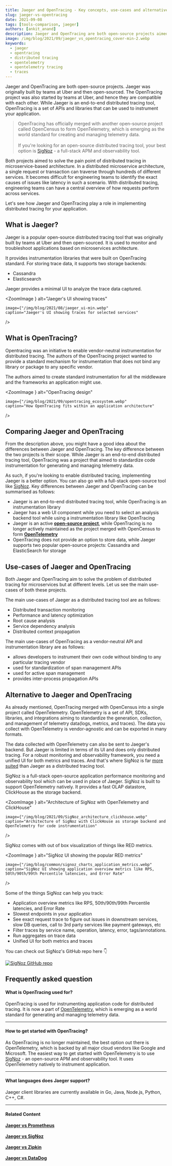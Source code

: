 ```yaml
---
title: Jaeger and OpenTracing - Key concepts, use-cases and alternatives
slug: jaeger-vs-opentracing
date: 2021-09-08
tags: [tools-comparison, jaeger]
authors: [ankit_anand]
description: Jaeger and OpenTracing are both open-source projects aimed to solve pain-points of distributed tracing. But the scope of the projects are completely different. While Jaeger is an end-to-end distributed tracing tool..
image: /img/blog/2021/09/jaeger_vs_opentracing_cover-min-2.webp
keywords:
  - jaeger
  - opentracing
  - distributed tracing
  - opentelemetry
  - opentelemetry tracing
  - traces
---
```

<head>
  <link rel="canonical" href="https://signoz.io/blog/jaeger-vs-opentracing/"/>
</head>

Jaeger and OpenTracing are both open-source projects. Jaeger was originally built by teams at Uber and then open-sourced. The OpenTracing project was also started by teams at Uber, and hence they are compatible with each other. While Jaeger is an end-to-end distributed tracing tool, OpenTracing is a set of APIs and libraries that can be used to instrument your application.



>OpenTracing has officially merged with another open-source project called OpenCensus to form OpenTelemetry, which is emerging as the world standard for creating and managing telemetry data.<br></br>
>If you're looking for an open-source distributed tracing tool, your best option is [SigNoz](https://signoz.io/?utm_source=blog&utm_medium=article) - a full-stack APM and observability tool.

Both projects aimed to solve the pain point of distributed tracing in microservice-based architecture. In a distributed microservice architecture, a single request or transaction can traverse through hundreds of different services. It becomes difficult for engineering teams to identify the exact causes of issues like latency in such a scenario. With distributed tracing, engineering teams can have a central overview of how requests perform across services.

Let's see how Jaeger and OpenTracing play a role in implementing distributed tracing for your application.

## What is Jaeger?
Jaeger is a popular open-source distributed tracing tool that was originally built by teams at Uber and then open-sourced. It is used to monitor and troubleshoot applications based on microservices architecture.

It provides instrumentation libraries that were built on OpenTracing standard. For storing trace data, it supports two storage backends:

- Cassandra
- Elasticsearch

Jaeger provides a minimal UI to analyze the trace data captured.



<ZoomImage
    } alt="Jaeger's UI showing traces"
    
    image={"/img/blog/2021/08/jaeger_ui-min.webp"
    caption="Jaeger's UI showing traces for selected services"
    
/>

## What is OpenTracing?
Opentracing was an initiative to enable vendor-neutral instrumentation for distributed tracing. The authors of the OpenTracing project wanted to provide a standard mechanism for instrumentation that does not bind any library or package to any specific vendor.

The authors aimed to create standard instrumentation for all the middleware and the frameworks an application might use.

<ZoomImage
    } alt="OpenTracing design"
    
    image={"/img/blog/2021/09/opentracing_ecosystem.webp"
    caption="How OpenTracing fits within an application architecture"
    
/>

## Comparing Jaeger and OpenTracing
From the description above, you might have a good idea about the differences between Jaeger and OpenTracing. The key difference between the two projects is their scope. While Jaeger is an end-to-end distributed tracing tool, OpenTracing was a project that aimed to standardize code instrumentation for generating and managing telemetry data. 

As such, if you're looking to enable distributed tracing, implementing Jaeger is a better option. You can also go with a full-stack open-source tool like [SigNoz](https://signoz.io/blog/jaeger-vs-signoz/). Key differences between Jaeger and OpenTracing can be summarised as follows:

- Jaeger is an end-to-end distributed tracing tool, while OpenTracing is an instrumentation library
- Jaeger has a web UI component while you need to select an analysis backend tool while using a instrumentation library like OpenTracing
- Jaeger is an active <a href = "https://github.com/jaegertracing/jaeger" rel="noopener noreferrer nofollow" target="_blank" ><b>open-source project</b></a>, while OpenTracing is no longer actively maintained as the project merged with OpenCensus to form <a href = "https://opentelemetry.io/" rel="noopener noreferrer nofollow" target="_blank" ><b>OpenTelemetry</b></a>
- OpenTracing does not provide an option to store data, while Jaeger supports two popular open-source projects: Cassandra and ElasticSearch for storage

## Use-cases of Jaeger and OpenTracing
Both Jaeger and OpenTracing aim to solve the problem of distributed tracing for microservices but at different levels. Let us see the main use-cases of both these projects.

The main use-cases of Jaeger as a distributed tracing tool are as follows:

- Distributed transaction monitoring
- Performance and latency optimization
- Root cause analysis
- Service dependency analysis
- Distributed context propagation

The main use-cases of OpenTracing as a vendor-neutral API and instrumentation library are as follows:

- allows developers to instrument their own code without binding to any particular tracing vendor
- used for standardization of span management APIs
- used for active span management
- provides inter-process propagation APIs

## Alternative to Jaeger and OpenTracing
As already mentioned, OpenTracing merged with OpenCensus into a single project called OpenTelemetry. OpenTelemetry is a set of API, SDKs, libraries, and integrations aiming to standardize the generation, collection, and management of telemetry data(logs, metrics, and traces). The data you collect with OpenTelemetry is vendor-agnostic and can be exported in many formats.

The data collected with OpenTelemetry can also be sent to Jaeger's backend. But Jaeger is limited in terms of its UI and does only distributed tracing. For a robust monitoring and observability framework, you need a unified UI for both metrics and traces. And that's where SigNoz is far [more suited](https://signoz.io/blog/jaeger-vs-signoz/) than Jaeger as a distributed tracing tool.

SigNoz is a full-stack open-source application performance monitoring and observability tool which can be used in place of Jaeger. SigNoz is built to support OpenTelemetry natively. It provides a fast OLAP datastore, ClickHouse as the storage backend.

<ZoomImage
    } alt="Architecture of SigNoz with OpenTelemetry and ClickHouse"
    
    image={"/img/blog/2021/09/SigNoz_architecture_clickhouse.webp"
    caption="Architecture of SigNoz with ClickHouse as storage backend and OpenTelemetry for code instrumentatiion"
    
/>

SigNoz comes with out of box visualization of things like RED metrics.

<ZoomImage
    } alt="SigNoz UI showing the popular RED metrics"
    
    image={"/img/blog/common/signoz_charts_application_metrics.webp"
    caption="SigNoz UI showing application overview metrics like RPS, 50th/90th/99th Percentile latencies, and Error Rate"
    
/>

Some of the things SigNoz can help you track:

- Application overview metrics like RPS, 50th/90th/99th Percentile latencies, and Error Rate
- Slowest endpoints in your application
- See exact request trace to figure out issues in downstream services, slow DB queries, call to 3rd party services like payment gateways, etc
- Filter traces by service name, operation, latency, error, tags/annotations.
- Run aggregates on trace data
- Unified UI for both metrics and traces

You can check out SigNoz's GitHub repo here 👇

[![SigNoz GitHub repo](/img/blog/common/signoz_github.webp)](https://github.com/SigNoz/signoz)

## Frequently asked question

#### What is OpenTracing used for?
OpenTracing is used for instrumenting application code for distributed tracing. It is now a part of [OpenTelemetry](https://opentelemetry.io/), which is emerging as a world standard for generating and managing telemetry data.

___

#### How to get started with OpenTracing?
As OpenTracing is no longer maintained, the best option out there is OpenTelemetry, which is backed by all major cloud vendors like Google and Microsoft. The easiest way to get started with OpenTelemetry is to use [SigNoz](https://signoz.io/docs/architecture/) - an open-source APM and observability tool. It uses OpenTelemetry natively to instrument application.

___

#### What languages does Jaeger support?
Jaeger client libraries are currently available in Go, Java, Node.js, Python, C++, C#.

___

#### **Related Content**

**[Jaeger vs Prometheus](https://signoz.io/blog/jaeger-vs-prometheus)**<br></br>
**[Jaeger vs SigNoz](https://signoz.io/blog/jaeger-vs-signoz/)**<br></br>
**[Jaeger vs Zipkin](https://signoz.io/blog/jaeger-vs-zipkin/)**<br></br>
**[Jaeger vs DataDog](https://signoz.io/blog/datadog-vs-jaeger/)**<br></br>

